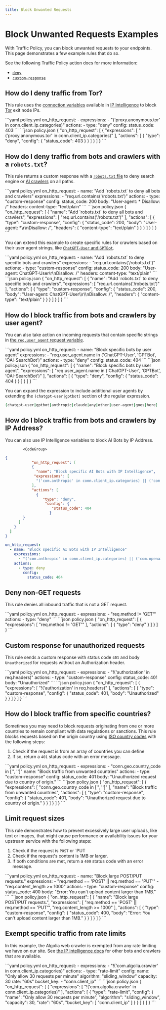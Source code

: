 ```yaml
---
title: Block Unwanted Requests
---
```

# Block Unwanted Requests Examples


With Traffic Policy, you can block unwanted requests to your endpoints. This page demonstrates a few example rules that do so.

See the following Traffic Policy action docs for more information:

- [`deny`](/traffic-policy/actions/deny/)
- [`custom-response`](/traffic-policy/actions/custom-response/)

## How do I deny traffic from Tor?

This rule uses the [connection variables](/traffic-policy/variables/connection/) available in [IP Intelligence](/traffic-policy/variables/ip-intel) to block [Tor](<https://en.wikipedia.org/wiki/Tor_(network)>) exit node IPs.

<CodeGroup>
```yaml policy.yml
on_http_request:
  - expressions:
    - "('proxy.anonymous.tor' in conn.client_ip.categories)"
    actions:
    - type: "deny"
    config:
    status_code: 403
```
```json policy.json
{
  "on_http_request": [
    {
      "expressions": [
        "('proxy.anonymous.tor' in conn.client_ip.categories)"
      ],
      "actions": [
        {
          "type": "deny",
          "config": {
            "status_code": 403
          }
        }
      ]
    }
  ]
}
```
</CodeGroup>

## How do I deny traffic from bots and crawlers with a `robots.txt`?

This rule returns a custom response with a [`robots.txt` file](https://developers.google.com/search/docs/crawling-indexing/robots/intro) to deny search engine or [AI crawlers](https://platform.openai.com/docs/bots/) on all paths.

<CodeGroup>
```yaml policy.yml
on_http_request:
  - name: "Add `robots.txt` to deny all bots and crawlers"
    expressions:
    - "req.url.contains('/robots.txt')"
    actions:
    - type: "custom-response"
    config:
    status_code: 200
    body: "User-agent: *
    Disallow: /"
    headers:
    content-type: "text/plain"
```
```json policy.json
{
  "on_http_request": [
    {
      "name": "Add `robots.txt` to deny all bots and crawlers",
      "expressions": [
        "req.url.contains('/robots.txt')"
      ],
      "actions": [
        {
          "type": "custom-response",
          "config": {
            "status_code": 200,
            "body": "User-agent: *\r\nDisallow: /",
            "headers": {
              "content-type": "text/plain"
            }
          }
        }
      ]
    }
  ]
}
```
</CodeGroup>

You can extend this example to create specific rules for crawlers based on their user agent strings, like [`ChatGPT-User` and `GPTBot`](https://platform.openai.com/docs/bots).

<CodeGroup>
```yaml policy.yml
on_http_request:
  - name: "Add `robots.txt` to deny specific bots and crawlers"
    expressions:
    - "req.url.contains('/robots.txt')"
    actions:
    - type: "custom-response"
    config:
    status_code: 200
    body: "User-agent: ChatGPT-User\r\nDisallow: /"
    headers:
    content-type: "text/plain"
```
```json policy.json
{
  "on_http_request": [
    {
      "name": "Add `robots.txt` to deny specific bots and crawlers",
      "expressions": [
        "req.url.contains('/robots.txt')"
      ],
      "actions": [
        {
          "type": "custom-response",
          "config": {
            "status_code": 200,
            "body": "User-agent: ChatGPT-User\\r\\nDisallow: /",
            "headers": {
              "content-type": "text/plain"
            }
          }
        }
      ]
    }
  ]
}
```
</CodeGroup>

## How do I block traffic from bots and crawlers by user agent?

You can also take action on incoming requests that contain specific strings in [the `req.user_agent` request variable](/traffic-policy/variables/req/#requser_agent).

<CodeGroup>
```yaml policy.yml
on_http_request:
  - name: "Block specific bots by user agent"
    expressions:
    - "req.user_agent.name in ('ChatGPT-User', 'GPTBot', 'OAI-SearchBot')"
    actions:
    - type: "deny"
    config:
    status_code: 404
```
```json policy.json
{
  "on_http_request": [
    {
      "name": "Block specific bots by user agent",
      "expressions": [
        "req.user_agent.name in ('ChatGPT-User', 'GPTBot', 'OAI-SearchBot')"
      ],
      "actions": [
        {
          "type": "deny",
          "config": {
            "status_code": 404
          }
        }
      ]
    }
  ]
}
```
</CodeGroup>

<Tip>

You can expand the expression to include additional user agents by extending the `(chatgpt-user|gptbot)` section of the regular expression.

```bash
(chatgpt-user|gptbot|anthropic|claude|any|other|user-agent|goes|here)
```

</Tip>

## How do I block traffic from bots and crawlers by IP Address?

You can also use IP Intelligence variables to block AI Bots by IP Address.

			<CodeGroup>

```json policy.json
{
			"on_http_request": [
			{
			  "name": "Block specific AI Bots with IP Intelligence",
			 "expressions": [
			  "('com.anthropic' in conn.client_ip.categories) || ('com.openai' in conn.client_ip.categories) || ('com.perplexity' in conn.client_ip.categories)"
			],
			"actions": [
			  {
			     "type": "deny",
			      "config": {
			         "status_code": 404
			        }
        }
      ]
    }
  ]
}
```

```yaml policy.yml
on_http_request:
  - name: "Block specific AI Bots with IP Intelligence"
    expressions:
      - "('com.anthropic' in conn.client_ip.categories) || ('com.openai' in conn.client_ip.categories) || ('com.perplexity' in conn.client_ip.categories)"
    actions:
      - type: deny
        config:
          status_code: 404
```

</CodeGroup>


## Deny non-GET requests

This rule denies all inbound traffic that is not a GET request.

<CodeGroup>
```yaml policy.yml
on_http_request:
  - expressions:
    - "req.method != 'GET'"
    actions:
    - type: "deny"
```
```json policy.json
{
  "on_http_request": [
    {
      "expressions": [
        "req.method != 'GET'"
      ],
      "actions": [
        {
          "type": "deny"
        }
      ]
    }
  ]
}
```
</CodeGroup>

## Custom response for unauthorized requests

This rule sends a custom response with status code `401` and body `Unauthorized` for requests without an Authorization header.

<CodeGroup>
```yaml policy.yml
on_http_request:
  - expressions:
    - "!('authorization' in req.headers)"
    actions:
    - type: "custom-response"
    config:
    status_code: 401
    body: "Unauthorized"
```
```json policy.json
{
  "on_http_request": [
    {
      "expressions": [
        "!('authorization' in req.headers)"
      ],
      "actions": [
        {
          "type": "custom-response",
          "config": {
            "status_code": 401,
            "body": "Unauthorized"
          }
        }
      ]
    }
  ]
}
```
</CodeGroup>

## How do I block traffic from specific countries?

Sometimes you may need to block requests originating from one or more countries to remain compliant with data regulations or sanctions. This rule blocks requests based on the origin country using [ISO country codes](https://en.wikipedia.org/wiki/List_of_ISO_3166_country_codes) with the following steps:

1. Check if the request is from an array of countries you can define
1. If so, return a `401` status code with an error message.

<CodeGroup>
```yaml policy.yml
on_http_request:
  - expressions:
    - "conn.geo.country_code in ['<COUNTRY-01>', '<COUNTRY-02>']"
    name: "Block traffic from unwanted countries"
    actions:
    - type: "custom-response"
    config:
    status_code: 401
    body: "Unauthorized request due to country of origin."
```
```json policy.json
{
  "on_http_request": [
    {
      "expressions": [
        "conn.geo.country_code in ['<COUNTRY-01>', '<COUNTRY-02>']"
      ],
      "name": "Block traffic from unwanted countries",
      "actions": [
        {
          "type": "custom-response",
          "config": {
            "status_code": 401,
            "body": "Unauthorized request due to country of origin."
          }
        }
      ]
    }
  ]
}
```
</CodeGroup>

## Limit request sizes

This rule demonstrates how to prevent excessively large user uploads, like text or images, that might cause performance or availability issues for your upstream service with the following steps:

1. Check if the request is `POST` or `PUT
1. Check if the request's content is 1MB or larger.
1. If both conditions are met, return a `400` status code with an error message.

<CodeGroup>
```yaml policy.yml
on_http_request:
  - name: "Block large POST/PUT requests."
    expressions:
    - "req.method == 'POST' || req.method == 'PUT'"
    - "req.content_length >= 1000"
    actions:
    - type: "custom-response"
    config:
    status_code: 400
    body: "Error: You can't upload content larger than 1MB."
```
```json policy.json
{
  "on_http_request": [
    {
      "name": "Block large POST/PUT requests.",
      "expressions": [
        "req.method == 'POST' || req.method == 'PUT'",
        "req.content_length >= 1000"
      ],
      "actions": [
        {
          "type": "custom-response",
          "config": {
            "status_code": 400,
            "body": "Error: You can't upload content larger than 1MB."
          }
        }
      ]
    }
  ]
}
```
</CodeGroup>

## Exempt specific traffic from rate limits

In this example, the Algolia web crawler is exempted from any rate limiting we have on our site. See [the IP Intelligence docs](/traffic-policy/variables/ip-intel/#ip-categories) for other bots and crawlers that are available.

<CodeGroup>
```yaml policy.yml
on_http_request:
  - expressions:
    - "!('com.algolia.crawler' in conn.client_ip.categories)"
    actions:
    - type: "rate-limit"
    config:
    name: "Only allow 30 requests per minute"
    algorithm: "sliding_window"
    capacity: 30
    rate: "60s"
    bucket_key:
    - "conn.client_ip"
```
```json policy.json
{
  "on_http_request": [
    {
      "expressions": [
        "!('com.algolia.crawler' in conn.client_ip.categories)"
      ],
      "actions": [
        {
          "type": "rate-limit",
          "config": {
            "name": "Only allow 30 requests per minute",
            "algorithm": "sliding_window",
            "capacity": 30,
            "rate": "60s",
            "bucket_key": [
              "conn.client_ip"
            ]
          }
        }
      ]
    }
  ]
}
```
</CodeGroup>
